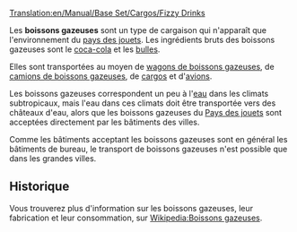 [[Translation:en/Manual/Base Set/Cargos/Fizzy Drinks]]

{{fr/Manual/Base Set/Cargos/Cargaison|nom=Boisson gazeuse
|image=en/Manual/Base Set/Cargos/FizzyDrinks.png
|produit=[[fr/Manual/Base Set/Industries/Usine de boisson gazeuse|Usine de boissons gazeuses]]
|accepté=[[fr/Manual/Ville|Ville]]
}}

Les '''boissons gazeuses''' sont un type de cargaison qui n'apparaît que l'environnement du [[fr/Manual/Climat#pays-des-jouets|pays des jouets]]. Les ingrédients bruts des boissons gazeuses sont le [[fr/Manual/Base Set/Cargos/Coca-Cola|coca-cola]] et les [[fr/Manual/Base Set/Cargos/Bulles|bulles]].

Elles sont transportées au moyen de [[fr/Manual/Base Set/Trains/Wagon de boissons gazeuses|wagons de boissons gazeuses]], de [[fr/Manual/Base Set/Road Vehicles/Camion de boissons gazeuses|camions de boissons gazeuses]], de [[fr/Manual/Bateaux|cargos]] et d'[[fr/Manual/Avions|avions]].

Les boissons gazeuses correspondent un peu à l'[[fr/Manual/Base Set/Cargos/Eau|eau]] dans les climats subtropicaux, mais l'eau dans ces climats doit être transportée vers des châteaux d'eau, alors que les boissons gazeuses du [[fr/Manual/Climat#pays-des-jouets|Pays des jouets]] sont acceptées directement par les bâtiments des villes.

Comme les bâtiments acceptant les boissons gazeuses sont en général les bâtiments de bureau, le transport de boissons gazeuses n'est possible que dans les grandes villes.

==Historique==
Vous trouverez plus d'information sur les boissons gazeuses, leur fabrication et leur consommation, sur [https://www.wikipedia.org/wiki/fr:Boissons_gazeuses Wikipedia:Boissons gazeuses].